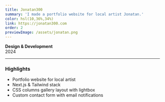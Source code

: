```yaml
---
title: Jonatan300
summary: 'I made a portfolio website for local artist Jonatan.'
color: hsl(10,36%,34%)
link: https://jonatan300.com
order: 2
previewImage: /assets/jonatan.png
---
```


**Design & Development**\
2024

---

### Highlights

- Portfolio website for local artist
- Next.js & Tailwind stack
- CSS columns gallery layout with lightbox
- Custom contact form with email notifications
